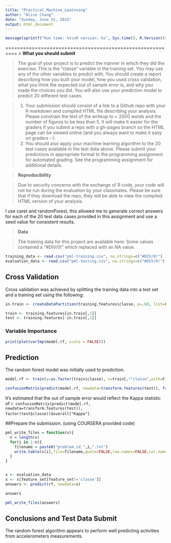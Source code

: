 ```yaml
---
title: "Practical_Machine_Leatnning"
author: "Alice Chang"
date: "Sunday, June 21, 2015"
output: html_document
---
```


```r
message(sprintf("Run time: %s\nR version: %s", Sys.time(), R.Version()$version.string))
```
==========================================================
> **What you should submit**

> The goal of your project is to predict the manner in which they did the exercise. This is the "classe" variable in the training set. You may use any of the other variables to predict with. You should create a report describing how you built your model, how you used cross validation, what you think the expected out of sample error is, and why you made the choices you did. You will also use your prediction model to predict 20 different test cases. 

> 1. Your submission should consist of a link to a Github repo with your R markdown and compiled HTML file describing your analysis. Please constrain the text of the writeup to < 2000 words and the number of figures to be less than 5. It will make it easier for the graders if you submit a repo with a gh-pages branch so the HTML page can be viewed online (and you always want to make it easy on graders :-).
> 2. You should also apply your machine learning algorithm to the 20 test cases available in the test data above. Please submit your predictions in appropriate format to the programming assignment for automated grading. See the programming assignment for additional details. 

> **Reproducibility **

> Due to security concerns with the exchange of R code, your code will not be run during the evaluation by your classmates. Please be sure that if they download the repo, they will be able to view the compiled HTML version of your analysis. 

I  use  caret and randomForest, this allowed me to generate correct answers for
each of the 20 test data cases provided in this assignment and use a seed value for consistent results.

> **Data **

> The training data for this project are available here: 
> Some values contained a "#DIV/0!" which  replaced with an NA value.

```r
training_data <- read.csv("pml-training.csv", na.strings=c("#DIV/0!") )
evaluation_data <- read.csv("pml-testing.csv", na.strings=c("#DIV/0!") )
```
## Cross Validation

Cross validation was achieved by splitting the training data into a test set and a training set using the following:

```r
in.train <- createDataPartition(training.features$classe, p=.60, list=FALSE)

train <- training.features[in.train[,1]]
test <- training.features[-in.train[,1]]
```

### Variable Importance

```r
print(plot(varImp(model.rf, scale = FALSE)))
```
## Prediction

The random forest model was initially used to prediction.

```r
model.rf <- train(y=as.factor(train$classe), x=train[,!"classe",with=F], tuneGrid=data.frame(mtry=3), trControl=trainControl(method="none"), method="parRF")
```

```r
confusionMatrix(predict(model.rf, newdata=transform.features(test)), factor(test$classe))
```

It's estimated that the out of sample error would reflect the Kappa statistic of `r confusionMatrix(predict(model.rf, newdata=transform.features(test)), factor(test$classe))$overall["Kappa"]`.


##Prepare the submission. (using COURSERA provided code)

```r
pml_write_files = function(x){
  n = length(x)
  for(i in 1:n){
    filename = paste0("problem_id_",i,".txt")
    write.table(x[i],file=filename,quote=FALSE,row.names=FALSE,col.names=FALSE)
  }
}


x <- evaluation_data
x <- x[feature_set[feature_set!='classe']]
answers <- predict(rf, newdata=x)

answers

pml_write_files(answers)
```
Conclusions and Test Data Submit
--------------------------------
The random forest algorithm appears to perform  well predicting activities from accelerometers measurements.